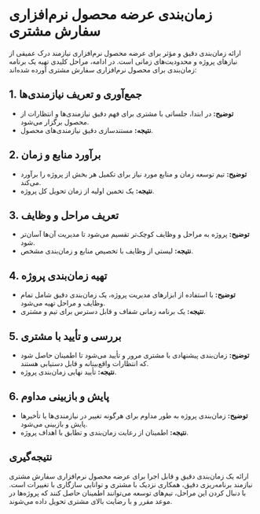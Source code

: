 # زمان‌بندی عرضه محصول نرم‌افزاری سفارش مشتری

ارائه زمان‌بندی دقیق و مؤثر برای عرضه محصول نرم‌افزاری نیازمند درک عمیقی از نیازهای پروژه و محدودیت‌های زمانی است. در ادامه، مراحل کلیدی تهیه یک برنامه زمان‌بندی برای محصول نرم‌افزاری سفارش مشتری آورده شده‌اند:

## 1. جمع‌آوری و تعریف نیازمندی‌ها

- **توضیح:** در ابتدا، جلساتی با مشتری برای فهم دقیق نیازمندی‌ها و انتظارات از محصول برگزار می‌شود.
- **نتیجه:** مستندسازی دقیق نیازمندی‌های محصول.

## 2. برآورد منابع و زمان

- **توضیح:** تیم توسعه زمان و منابع مورد نیاز برای تکمیل هر بخش از پروژه را برآورد می‌کند.
- **نتیجه:** یک تخمین اولیه از زمان تحویل کل پروژه.

## 3. تعریف مراحل و وظایف

- **توضیح:** پروژه به مراحل و وظایف کوچک‌تر تقسیم می‌شود تا مدیریت آن‌ها آسان‌تر شود.
- **نتیجه:** لیستی از وظایف با تخصیص منابع و زمان‌بندی مشخص.

## 4. تهیه زمان‌بندی پروژه

- **توضیح:** با استفاده از ابزارهای مدیریت پروژه، یک زمان‌بندی دقیق شامل تمام وظایف و مراحل تهیه می‌شود.
- **نتیجه:** یک برنامه زمانی شفاف و قابل دسترس برای تیم و مشتری.

## 5. بررسی و تأیید با مشتری

- **توضیح:** زمان‌بندی پیشنهادی با مشتری مرور و تأیید می‌شود تا اطمینان حاصل شود که انتظارات واقع‌بینانه و قابل دستیابی هستند.
- **نتیجه:** تأیید نهایی زمان‌بندی پروژه.

## 6. پایش و بازبینی مداوم

- **توضیح:** زمان‌بندی پروژه به طور مداوم برای هرگونه تغییر در نیازمندی‌ها یا تأخیرها پایش و بازبینی می‌شود.
- **نتیجه:** اطمینان از رعایت زمان‌بندی و تطابق با اهداف پروژه.

## نتیجه‌گیری

ارائه یک زمان‌بندی دقیق و قابل اجرا برای عرضه محصول نرم‌افزاری سفارش مشتری نیازمند برنامه‌ریزی دقیق، همکاری نزدیک با مشتری و توانایی سازگاری با تغییرات است. با دنبال کردن این مراحل، تیم‌های توسعه می‌توانند اطمینان حاصل کنند که پروژه‌ها در موعد مقرر و با رضایت بالای مشتری تحویل داده می‌شوند.
